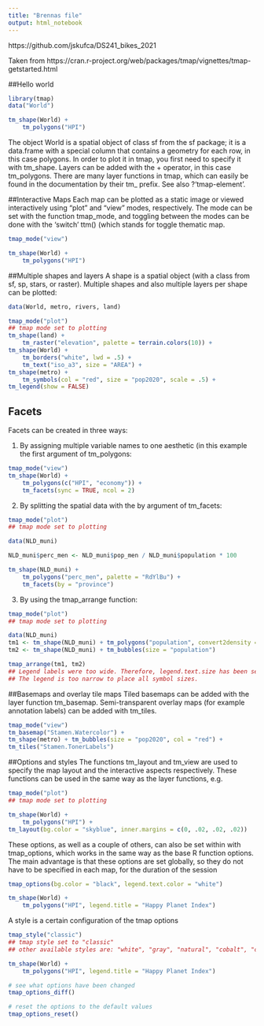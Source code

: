 ```yaml
---
title: "Brennas file"
output: html_notebook
---
```

https://github.com/jskufca/DS241_bikes_2021

Taken from https://cran.r-project.org/web/packages/tmap/vignettes/tmap-getstarted.html

##Hello world
```r
library(tmap)
data("World")

tm_shape(World) +
    tm_polygons("HPI")
```

The object World is a spatial object of class sf from the sf package; it is a data.frame with a special column that contains a geometry for each row, in this case polygons. In order to plot it in tmap, you first need to specify it with tm_shape. Layers can be added with the + operator, in this case tm_polygons. There are many layer functions in tmap, which can easily be found in the documentation by their tm_ prefix. See also ?'tmap-element'.


##Interactive Maps
Each map can be plotted as a static image or viewed interactively using "plot" and "view" modes, respectively. The mode can be set with the function tmap_mode, and toggling between the modes can be done with the ‘switch’ ttm() (which stands for toggle thematic map.
```r
tmap_mode("view")

tm_shape(World) +
    tm_polygons("HPI")
```

##Multiple shapes and layers
A shape is a spatial object (with a class from sf, sp, stars, or raster). Multiple shapes and also multiple layers per shape can be plotted:
```r
data(World, metro, rivers, land)

tmap_mode("plot")
## tmap mode set to plotting
tm_shape(land) +
    tm_raster("elevation", palette = terrain.colors(10)) +
tm_shape(World) +
    tm_borders("white", lwd = .5) +
    tm_text("iso_a3", size = "AREA") +
tm_shape(metro) +
    tm_symbols(col = "red", size = "pop2020", scale = .5) +
tm_legend(show = FALSE)
```

## Facets
Facets can be created in three ways:

1. By assigning multiple variable names to one aesthetic (in this example the first argument of tm_polygons:
```r
tmap_mode("view")
tm_shape(World) +
    tm_polygons(c("HPI", "economy")) +
    tm_facets(sync = TRUE, ncol = 2)
```

2. By splitting the spatial data with the by argument of tm_facets:
```r
tmap_mode("plot")
## tmap mode set to plotting

data(NLD_muni)

NLD_muni$perc_men <- NLD_muni$pop_men / NLD_muni$population * 100

tm_shape(NLD_muni) +
    tm_polygons("perc_men", palette = "RdYlBu") +
    tm_facets(by = "province")
```

3. By using the tmap_arrange function:
```r
tmap_mode("plot")
## tmap mode set to plotting

data(NLD_muni)
tm1 <- tm_shape(NLD_muni) + tm_polygons("population", convert2density = TRUE)
tm2 <- tm_shape(NLD_muni) + tm_bubbles(size = "population")

tmap_arrange(tm1, tm2)
## Legend labels were too wide. Therefore, legend.text.size has been set to 0.27. Increase legend.width (argument of tm_layout) to make the legend wider and therefore the labels larger.
## The legend is too narrow to place all symbol sizes.
```
##Basemaps and overlay tile maps
Tiled basemaps can be added with the layer function tm_basemap. Semi-transparent overlay maps (for example annotation labels) can be added with tm_tiles.
```r
tmap_mode("view")
tm_basemap("Stamen.Watercolor") +
tm_shape(metro) + tm_bubbles(size = "pop2020", col = "red") +
tm_tiles("Stamen.TonerLabels")
```

##Options and styles
The functions tm_layout and tm_view are used to specify the map layout and the interactive aspects respectively. These functions can be used in the same way as the layer functions, e.g.
```r
tmap_mode("plot")
## tmap mode set to plotting

tm_shape(World) +
    tm_polygons("HPI") +
tm_layout(bg.color = "skyblue", inner.margins = c(0, .02, .02, .02))
```

These options, as well as a couple of others, can also be set within with tmap_options, which works in the same way as the base R function options. The main advantage is that these options are set globally, so they do not have to be specified in each map, for the duration of the session

```r
tmap_options(bg.color = "black", legend.text.color = "white")

tm_shape(World) +
    tm_polygons("HPI", legend.title = "Happy Planet Index")
```

A style is a certain configuration of the tmap options

```r

tmap_style("classic")
## tmap style set to "classic"
## other available styles are: "white", "gray", "natural", "cobalt", "col_blind", "albatross", "beaver", "bw", "watercolor"

tm_shape(World) +
    tm_polygons("HPI", legend.title = "Happy Planet Index")

```
```r
# see what options have been changed
tmap_options_diff()

# reset the options to the default values
tmap_options_reset()

```

